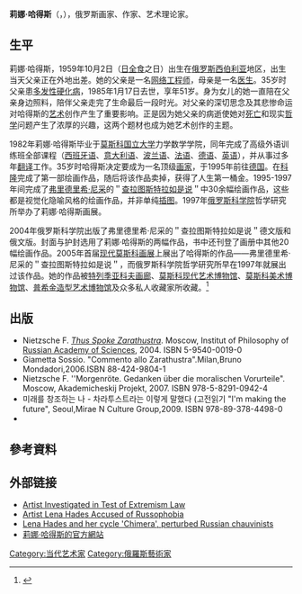 {{Infobox person
| 图像       = File:LenaHasesSlim.jpg
| 图像大小   = 
| 图像说明   = 莉娜·哈得斯，2013年
| 英文名     = Lena Alekseevna Hades
| 原文名     = Лена Хейдиз
| 本名       = 
| 出生日期   = {{birth date and age|1959|10|02}}[[克麥羅沃|克麥羅沃]]
| 出生地     = [[克麥羅沃|克麥羅沃]]
| 死亡地     = 
| 居住地     = 莫斯科
| 政党       = 
| 政治运动   = 
| 国籍       = 俄国
| 别名       = Lena Hades
| 种族       = 俄，猶太人
| 语言       = 俄語
| 母校       = [[莫斯科国立大学|莫斯科国立大学]]
| 职业       = [[艺术家|艺术家]]
| 活跃时期   = 1995年至今
| 机构       = 
| 研究领域   = 艺术
| 知名作品   = 《Welcome to Russia》《Chimeres》《Skulls》等
| 宗教信仰   = 
| 子女       = 
| 父母       = 
| 亲属       = 
| 呼号       = 
| 受影响于   = 
| 影响于     = 
| 获奖       = 
| 签名       = 
}}
'''莉娜·哈得斯'''（{{lang-ru|Лена Хейдиз}}，{{bd|1959年|10月2日|catIdx=R}}），俄罗斯画家、作家、艺术理论家。

== 生平 ==
莉娜·哈得斯，1959年10月2日（[[日全食|日全食]]之日）出生在[[俄罗斯|俄罗斯]][[西伯利亚|西伯利亚]]地区，出生当天父亲正在外地出差。她的父亲是一名[[网络工程师|网络工程师]]，母亲是一名[[医生|医生]]。35岁时父亲患[[多发性硬化病|多发性硬化病]]，1985年1月17日去世，享年51岁。身为女儿的她一直陪在父亲身边照料，陪伴父亲走完了生命最后一段时光。对父亲的深切思念及其悲惨命运对哈得斯的[[艺术|艺术]]创作产生了重要影响。正是因为她父亲的病逝使她对[[死亡|死亡]]和现实[[哲学|哲学]]问题产生了浓厚的兴趣，这两个题材也成为她艺术创作的主题。

1982年莉娜·哈得斯毕业于[[莫斯科国立大学|莫斯科国立大学]]力学数学学院，同年完成了高级外语训练班全部课程（[[西班牙语|西班牙语]]、[[意大利语|意大利语]]、[[波兰语|波兰语]]、[[法语|法语]]、[[德语|德语]]、[[英语|英语]]），并从事过多年[[翻译|翻译]]工作。35岁时哈得斯决定要成为一名顶级[[画家|画家]]，于1995年前往[[德国|德国]]。在[[科隆|科隆]]完成了第一部绘画作品，随后将该作品卖掉，获得了人生第一桶金。1995-1997年间完成了[[弗里德里希·尼采|弗里德里希·尼采]]的＂[[查拉图斯特拉如是说|查拉图斯特拉如是说]]＂中30余幅绘画作品，这些都是视觉化隐喻风格的绘画作品，并非单纯[[插图|插图]]。1997年[[俄罗斯科学院|俄罗斯科学院]]哲学研究所举办了莉娜·哈得斯画展。

2004年俄罗斯科学院出版了弗里德里希·尼采的＂查拉图斯特拉如是说＂德文版和俄文版。封面与护封选用了莉娜·哈得斯的两幅作品，书中还刊登了画册中其他20幅绘画作品。2005年首届[[现代莫斯科画展|现代莫斯科画展]]上展出了哈得斯的作品——弗里德里希·尼采的＂查拉图斯特拉如是说＂，而俄罗斯科学院哲学研究所早在1997年就展出过该作品。她的作品被[[特列季亚科夫画廊|特列季亚科夫画廊]]、[[莫斯科现代艺术博物馆|莫斯科现代艺术博物馆]]、[[莫斯科美术博物馆|莫斯科美术博物馆]]、[[普希金造型艺术博物馆|普希金造型艺术博物馆]]及众多私人收藏家所收藏。<ref>{{cite book |last=Hades |first=Lena |title=Chimeras by Hades: incite |location=London |publisher=Alexander Kerensky Museum Publishing |year=2010 |isbn=978-1-906408-07-7}}</ref>

== 出版 ==
*Nietzsche F. ''[[Thus_Spoke_Zarathustra|Thus Spoke Zarathustra]]''. Moscow, Institut of Philosophy of [[Russian_Academy_of_Sciences|Russian Academy of Sciences]],  2004.  ISBN 5-9540-0019-0
*Giametta Sossio. "Commento allo Zarathustra".Milan,Bruno Mondadori,2006.ISBN 88-424-9804-1
*Nietzsche F. ''Morgenröte. Gedanken über die moralischen Vorurteile". Moscow, Akademicheskij Projekt, 2007. ISBN 978-5-8291-0942-4
* 미래를 창조하는 나 - 차라투스트라는 이렇게 말했다 (고전읽기 "I'm making the future", Seoul,Mirae N Culture Group,2009. ISBN 978-89-378-4498-0
*{{cite book |last=Hades |first=Lena |title=Chimeras by Hades: incite |location=London |publisher=Alexander Kerensky Museum Publishing |year=2010 |isbn=978-1-906408-07-7}}

== 參考資料 ==
{{reflist|1}}

== 外部链接 ==
* [http://www.themoscowtimes.com/news/article/artist-investigated-in-test-of-extremism-law/408800.html Artist Investigated in Test of Extremism Law] {{Wayback|url=http://www.themoscowtimes.com/news/article/artist-investigated-in-test-of-extremism-law/408800.html |date=20140708163356 }}
* [http://www.russia-ic.com/news/show/10307/ Artist Lena Hades Accused of Russophobia] {{Wayback|url=http://www.russia-ic.com/news/show/10307/ |date=20140819145506 }}
* [http://www.svobodanews.ru/content/transcript/446874.html Lena Hades and her cycle 'Chimera', perturbed Russian chauvinists] {{Wayback|url=http://www.svobodanews.ru/content/transcript/446874.html |date=20131213181725 }} 
* [https://www.partyofthedead.ru/ 莉娜·哈得斯的官方網站] {{Wayback|url=http://www.lenahades.co.uk/ |date=20140822204241 }}
{{Commonscat|Lena Hades}}

{{DEFAULTSORT:Hades, Lena}}
[[Category:当代艺术家|Category:当代艺术家]]
[[Category:俄羅斯藝術家|Category:俄羅斯藝術家]]